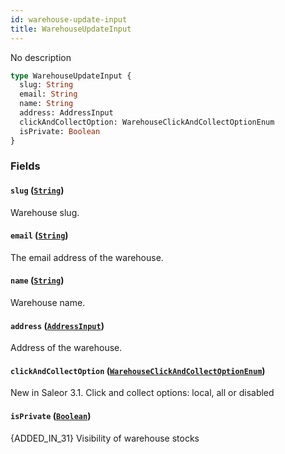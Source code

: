 ```yaml
---
id: warehouse-update-input
title: WarehouseUpdateInput
---
```


No description

```graphql
type WarehouseUpdateInput {
  slug: String
  email: String
  name: String
  address: AddressInput
  clickAndCollectOption: WarehouseClickAndCollectOptionEnum
  isPrivate: Boolean
}
```

### Fields

#### `slug` ([`String`](/developer/api-reference/scalars/string.mdx))

Warehouse slug.

#### `email` ([`String`](/developer/api-reference/scalars/string.mdx))

The email address of the warehouse.

#### `name` ([`String`](/developer/api-reference/scalars/string.mdx))

Warehouse name.

#### `address` ([`AddressInput`](/developer/api-reference/inputs/address-input.mdx))

Address of the warehouse.

#### `clickAndCollectOption` ([`WarehouseClickAndCollectOptionEnum`](/developer/api-reference/enums/warehouse-click-and-collect-option-enum.mdx))

New in Saleor 3.1. Click and collect options: local, all or disabled

#### `isPrivate` ([`Boolean`](/developer/api-reference/scalars/boolean.mdx))

{ADDED_IN_31} Visibility of warehouse stocks
